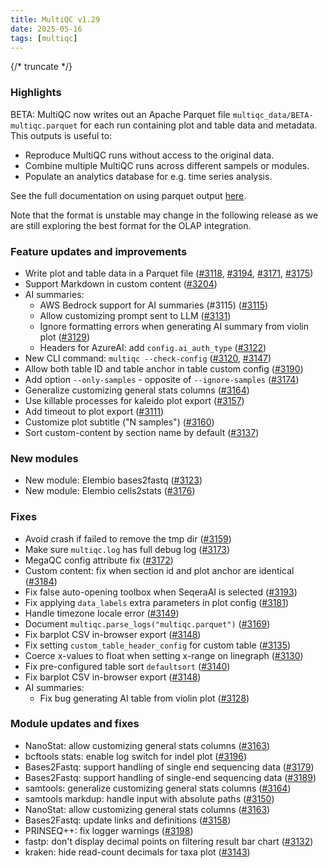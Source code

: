 ```yaml
---
title: MultiQC v1.29
date: 2025-05-16
tags: [multiqc]
---
```




{/* truncate */}

### Highlights

BETA: MultiQC now writes out an Apache Parquet file `multiqc_data/BETA-multiqc.parquet`
for each run containing plot and table data and metadata. This outputs is useful to:

- Reproduce MultiQC runs without access to the original data.
- Combine multiple MultiQC runs across different sampels or modules.
- Populate an analytics database for e.g. time series analysis.

See the full documentation on using parquet output [here](https://docs.seqera.io/multiqc/usage/downstream#multiqc-parquet-output).

Note that the format is unstable may change in the following release as we are still exploring
the best format for the OLAP integration.

### Feature updates and improvements

- Write plot and table data in a Parquet file ([#3118](https://github.com/MultiQC/MultiQC/pull/3118), [#3194](https://github.com/MultiQC/MultiQC/pull/3194), [#3171](https://github.com/MultiQC/MultiQC/pull/3171), [#3175](https://github.com/MultiQC/MultiQC/pull/3175))
- Support Markdown in custom content ([#3204](https://github.com/MultiQC/MultiQC/pull/3204))
- AI summaries:
  - AWS Bedrock support for AI summaries (#3115) ([#3115](https://github.com/MultiQC/MultiQC/pull/3115))
  - Allow customizing prompt sent to LLM ([#3131](https://github.com/MultiQC/MultiQC/pull/3131))
  - Ignore formatting errors when generating AI summary from violin plot ([#3129](https://github.com/MultiQC/MultiQC/pull/3129))
  - Headers for AzureAI: add `config.ai_auth_type` ([#3122](https://github.com/MultiQC/MultiQC/pull/3122))
- New CLI command: `multiqc --check-config` ([#3120](https://github.com/MultiQC/MultiQC/pull/3120), [#3147](https://github.com/MultiQC/MultiQC/pull/3147))
- Allow both table ID and table anchor in table custom config ([#3190](https://github.com/MultiQC/MultiQC/pull/3190))
- Add option `--only-samples` - opposite of `--ignore-samples` ([#3174](https://github.com/MultiQC/MultiQC/pull/3174))
- Generalize customizing general stats columns ([#3164](https://github.com/MultiQC/MultiQC/pull/3164))
- Use killable processes for kaleido plot export ([#3157](https://github.com/MultiQC/MultiQC/pull/3157))
- Add timeout to plot export ([#3111](https://github.com/MultiQC/MultiQC/pull/3111))
- Customize plot subtitle ("N samples") ([#3160](https://github.com/MultiQC/MultiQC/pull/3160))
- Sort custom-content by section name by default ([#3137](https://github.com/MultiQC/MultiQC/pull/3137))

### New modules

- New module: Elembio bases2fastq ([#3123](https://github.com/MultiQC/MultiQC/pull/3123))
- New module: Elembio cells2stats ([#3176](https://github.com/MultiQC/MultiQC/pull/3176))

### Fixes

- Avoid crash if failed to remove the tmp dir ([#3159](https://github.com/MultiQC/MultiQC/pull/3159))
- Make sure `multiqc.log` has full debug log ([#3173](https://github.com/MultiQC/MultiQC/pull/3173))
- MegaQC config attribute fix ([#3172](https://github.com/MultiQC/MultiQC/pull/3172))
- Custom content: fix when section id and plot anchor are identical ([#3184](https://github.com/MultiQC/MultiQC/pull/3184))
- Fix false auto-opening toolbox when SeqeraAI is selected ([#3193](https://github.com/MultiQC/MultiQC/pull/3193))
- Fix applying `data_labels` extra parameters in plot config ([#3181](https://github.com/MultiQC/MultiQC/pull/3181))
- Handle timezone locale error ([#3149](https://github.com/MultiQC/MultiQC/pull/3149))
- Document `multiqc.parse_logs("multiqc.parquet")` ([#3169](https://github.com/MultiQC/MultiQC/pull/3169))
- Fix barplot CSV in-browser export ([#3148](https://github.com/MultiQC/MultiQC/pull/3148))
- Fix setting `custom_table_header_config` for custom table ([#3135](https://github.com/MultiQC/MultiQC/pull/3135))
- Coerce x-values to float when setting x-range on linegraph ([#3130](https://github.com/MultiQC/MultiQC/pull/3130))
- Fix pre-configured table sort `defaultsort` ([#3140](https://github.com/MultiQC/MultiQC/pull/3140))
- Fix barplot CSV in-browser export ([#3148](https://github.com/MultiQC/MultiQC/pull/3148))
- AI summaries:
  - Fix bug generating AI table from violin plot ([#3128](https://github.com/MultiQC/MultiQC/pull/3128))

### Module updates and fixes

- NanoStat: allow customizing general stats columns ([#3163](https://github.com/MultiQC/MultiQC/pull/3163))
- bcftools stats: enable log switch for indel plot ([#3196](https://github.com/MultiQC/MultiQC/pull/3196))
- Bases2Fastq: support handling of single end sequencing data ([#3179](https://github.com/MultiQC/MultiQC/pull/3179))
- Bases2Fastq: support handling of single-end sequencing data ([#3189](https://github.com/MultiQC/MultiQC/pull/3189))
- samtools: generalize customizing general stats columns ([#3164](https://github.com/MultiQC/MultiQC/pull/3164))
- samtools markdup: handle input with absolute paths ([#3150](https://github.com/MultiQC/MultiQC/pull/3150))
- NanoStat: allow customizing general stats columns ([#3163](https://github.com/MultiQC/MultiQC/pull/3163))
- Bases2Fastq: update links and definitions ([#3158](https://github.com/MultiQC/MultiQC/pull/3158))
- PRINSEQ++: fix logger warnings ([#3198](https://github.com/MultiQC/MultiQC/pull/3198))
- fastp: don't display decimal points on filtering result bar chart ([#3132](https://github.com/MultiQC/MultiQC/pull/3132))
- kraken: hide read-count decimals for taxa plot ([#3143](https://github.com/MultiQC/MultiQC/pull/3143))
